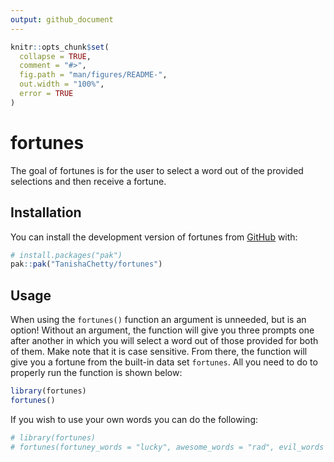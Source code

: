 ```yaml
---
output: github_document
---
```


<!-- README.md is generated from README.Rmd. Please edit that file -->

```r
knitr::opts_chunk$set(
  collapse = TRUE,
  comment = "#>",
  fig.path = "man/figures/README-",
  out.width = "100%",
  error = TRUE
)
```

# fortunes

<!-- badges: start -->
<!-- badges: end -->

The goal of fortunes is for the user to select a word out of the provided selections and then receive a fortune. 

## Installation

You can install the development version of fortunes from [GitHub](https://github.com/) with:

``` r
# install.packages("pak")
pak::pak("TanishaChetty/fortunes")
```

## Usage

When using the `fortunes()` function an argument is unneeded, but is an option! Without an argument, the function will give you three prompts one after another in which you will select a word out of those provided for both of them. Make note that it is case sensitive. From there, the function will give you a fortune from the built-in data set `fortunes`. All you need to do to properly run the function is shown below:

```r
library(fortunes)
fortunes()
```

If you wish to use your own words you can do the following:

```r
# library(fortunes)
# fortunes(fortuney_words = "lucky", awesome_words = "rad", evil_words = "naughty")
```

